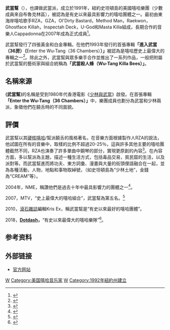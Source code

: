{{dablink|本条目是关于名为“Wu-Tang Clan”的美国嘻哈组合，关于中国的江湖武术门派，详见[[武当派|武当派]]。}}
{{Infobox musical artist 
|Name = 武当幫<br />Wu-Tang Clan  
|Img         = Wu Tang performing.jpg
|Img_size    =  220
|Img_capt    = 
|Landscape = yes
|Background = group_or_band
|Origin = {{USA}}[[纽约州|纽约州]][[纽约市|纽约市]]
|Genre =  [[东海岸嘻哈音乐|东海岸嘻哈音乐]]、[[硬核嘻哈|硬核嘻哈]]
|Years_active = 1991年至今
|Occupation      = [[饶舌音乐|饶舌音乐]]
|Label           = {{flatlist|
* [[Loud_Records|Loud]]
* [[RCA_Records|RCA]]
* [[Bertelsmann_Music_Group|BMG Records]] (1993–1998)
* [[Loud_Records|Loud]]
* [[Columbia_Records|Columbia]]
* [[Sony_Music_Entertainment|SME Records]] (1999–2001)
* [[Various_Wu-Recording_Labels#36_Chambers_Records_and_Wu_Music_Group|Wu Music Group]]
* [[SRC_Records|SRC]]
* [[Universal_Motown_Records|Universal Motown]]
* [[Loud_Records|Loud]] (2007– )
}}
|Current_members = [[RZA|RZA]] <small>(1992– )</small><br />[[GZA|GZA]] <small>(1992– )</small><br />[[Method_Man|Method Man]] <small>(1992– )</small><br />[[Raekwon|Raekwon]] <small>(1992– )</small><br />[[Ghostface_Killah|Ghostface Killah]] <small>(1992– )</small><br />[[Inspectah_Deck|Inspectah Deck]] (<small>1992– )</small><br />[[U-God|U-God]] <small>(1992–2004, 2004– )</small><br />[[Masta_Killa|Masta Killa]] <small>(1992– )</small><br />[[Cappadonna|Cappadonna]] <small>(2000, 2007– )</small><ref name="remixmag.com">http://remixmag.com/artists/hiphop_R&B/remix_shaolin_secrets/ {{webarchive|url=https://web.archive.org/web/20090210155015/http://remixmag.com/artists/hiphop_R%26B/remix_shaolin_secrets/ |date=2009-02-10 }}</ref><ref name="mtv.com">{{cite web|url=http://www.mtv.com/music/artist/cappadonna/artist.jhtml#biographyEnd|title=Cappadonna <nowiki>|</nowiki> Music Videos, News, Photos, Tour Dates, Ringtones, and Lyrics <nowiki>|</nowiki> MTV|date=2009-09-09|accessdate=2010-01-06|publisher=MTV|archive-date=2012-06-14|archive-url=https://web.archive.org/web/20120614210533/http://www.mtv.com/music/artist/cappadonna/artist.jhtml#biographyEnd|dead-url=no}}</ref><small>(非官方，有争议)</small>
|Past_members = [[Ol'_Dirty_Bastard|Ol' Dirty Bastard]] <small>(已逝) (1992 – 2004)</small>
|URL = http://www.wutang-corp.com Wu-Tang Corp.
}}

'''武當幫'''（{{lang-en|'''Wu-Tang Clan'''}}），也譯做武當派，成立於1991年，紐約史坦頓島的美國嘻哈樂團（少數成員來自布魯克林區），被認為是有史以來最具影響力的嘻哈團體之一。最初由東海岸嘻哈歌手RZA，GZA，Ol'Dirty Bastard，Method Man，Raekwon，Ghostface Killah，Inspectah Deck，U-God和Masta Killa組成，長期合作的音樂人Cappadonna在2007年成為正式成員<ref>{{Cite news|url=https://hiphopdx.com/news/id.30967/title.rza-reveals-cappadonnas-status-in-wu-tang-clan#|title=RZA Reveals Cappadonna's Status In Wu-Tang Clan|author=DX|date=10.07.2014|work=DX|accessdate=10.07.2014|archive-date=2021-02-25|archive-url=https://web.archive.org/web/20210225095820/https://hiphopdx.com/news/id.30967/title.rza-reveals-cappadonnas-status-in-wu-tang-clan|dead-url=no}}</ref>。

武當幫發行了四張黃金和白金專輯。在他們1993年發行的首張專輯'''「進入武當（36房）（'''Enter the Wu-Tang（36 Chambers）'''）」'''被認為是嘻哈歷史上最偉大的專輯之一<ref>{{Cite web|url=https://www.thoughtco.com/best-hip-hop-albums-2858016|title=The 100 Best Rap Albums of All Time|accessdate=11,08, 2018|author=Henry Adaso|date=|publisher=Thoughtco|archive-date=2017-12-01|archive-url=https://web.archive.org/web/20171201204119/https://www.thoughtco.com/best-hip-hop-albums-2858016|dead-url=no}}</ref>。除此之外，武當幫與眾多樂手合作並推出了一系列作品，一般把附屬於武當幫的藝術家與組合統稱為'''「武當殺人蜂（Wu-Tang Killa Bees）」'''。

== 名稱來源 ==
'''⟨武當幫⟩'''的名稱是受到1980年代香港電影《[[少林与武当_(1980年电影)|少林與武當]]》啟發。在首張專輯'''「Enter the Wu-Tang（36 Chambers）」'''中，樂團成員也劃分為武當和少林兩派，象徵他們在饒舌時的不同面貌。

== 評價 ==
武當幫以其[[硬核嘻哈|硬核嘻哈]]/幫派饒舌的風格著名，在音樂方面根據製作人RZA的說法，他試圖在所有的音樂中，取樣的比例不超過20-25％，這與許多其他主要的嘻哈團體截然不同，RZA也演奏了許多單曲中鋼琴的部分，實現更原創的內容<ref>{{Cite book|title=The Wu-Tang Manual|last=The RZA|first=Chris Norris|publisher=Riverhead Books|year=2005|isbn=1-59448-018-4|location=New York|pages=243}}</ref>。在內容方面，多以幫派為主題，描述一種生活方式，包括毒品交易，貧民窟的生活，以及派對等。而武當幫進而將功夫、東方詞彙、漫畫與大量的街頭俚語融合在一起，並為各種活動，人物，地點和事物取綽號，（如史坦頓島為“少林土地”，金錢為“CREAM”等）。

2004年，NME，稱讚他們是過去十年中最具影響力的團體之一<ref>{{Cite web|url=https://www.nme.com/reviews/album/reviews-nme-7569|title=Wu Tang Clan : Legend Of The Wu-Tang : Wu-Tang Clan’s Greatest Hits|accessdate=09,12,2005|author=NME|date=|publisher=NME|archive-date=2019-08-24|archive-url=https://web.archive.org/web/20190824111520/https://www.nme.com/reviews/album/reviews-nme-7569|dead-url=no}}</ref>。

2007，MTV，“史上最偉大的嘻哈組合”，武當幫為第五名。<ref>{{cite web|url=http://www.mtv.com/bands/h/hip_hop_week/2007/groups/index7.jhtml|title=MTV News: The Greatest Hip-Hop Groups of All Time|publisher=MTV|accessdate=2010-01-06|archive-date=2015-10-15|archive-url=https://web.archive.org/web/20151015011119/http://www.mtv.com/bands/h/hip_hop_week/2007/groups/index7.jhtml|dead-url=no}}</ref>

2010，[[滾石_(雜誌)|滾石雜誌]]編輯Kris Ex，稱武當幫是“有史以來最好的嘻哈團體”。

2018，'''[[Dotdash|Dotdash]]，'''“有史以來最偉大的嘻哈樂隊”<ref>{{Cite web|url=https://www.thoughtco.com/best-rap-groups-2857977|title=25 Greatest Hip-Hop Groups of All Time|accessdate=2018-06-06|author=Henry Adaso|date=|publisher=|archive-date=2019-04-17|archive-url=https://web.archive.org/web/20190417052857/https://www.thoughtco.com/best-rap-groups-2857977|dead-url=no}}</ref>。

== 参考资料 ==
{{reflist}}

== 外部链接 ==
* [http://www.wutang-corp.com/ 官方网站]

{{Authority control}}
{{DEFAULTSORT:Wu-Tang Clan}}

[[Category:美國嘻哈團體|W]]
[[Category:美国嘻哈音乐家|Category:美国嘻哈音乐家]]
[[Category:1992年成立的音樂團體|W]]
[[Category:1992年紐約州建立|Category:1992年紐約州建立]]